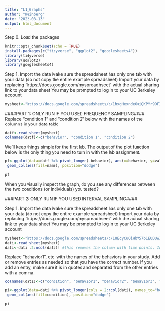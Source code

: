 ```yaml
---
title: "L1_Graphs"
author: "Weinberg"
date: "2022-08-13"
output: html_document
---
```

Step 0. Load the packages
```r
knitr::opts_chunk$set(echo = TRUE)
install.packages(c("tidyverse", "ggplot2", "googlesheets4"))
library(tidyverse)
library(ggplot2)
library(googlesheets4)
```


Step 1. Import the data
Make sure the spreadsheet has only one tab with your data (do not copy the entire example spreadsheet) 
Import your data by replacing "https://docs.google.com/myspreadhseet" with the actual sharing link to your data sheet
You may be prompted to log in to your UC Berkeley account
```r
mysheet<-"https://docs.google.com/spreadsheets/d/1hxgHexndeOuiQKPYr9OFIluTmtNi0Zrwiu0noeopf88/edit?usp=sharing"
```


####PART 1: ONLY RUN IF YOU USED FREQUENCY SAMPLING####
Replace "condition 1" and "condition 2" below with the names of the columns in your data table
```r
datf<-read_sheet(mysheet)
colnames(datf)<-c("behavior", "condition 1", "condition 2")
```

We'll keep things simple for the first lab. The output of the plot function below is the only thing you need to turn in with the lab assignment.
```r
pf<-ggplot(data=datf %>% pivot_longer(-behavior), aes(x=behavior, y=value)) +
 geom_col(aes(fill=name), position="dodge")

pf
```
When you visually inspect the graph, do you see any differences between the two conditions (or individuals) you tested?


###PART 2: ONLY RUN IF YOU USED INTERVAL SAMPLING####

Step 1. Import the data
Make sure the spreadsheet has only one tab with your data (do not copy the entire example spreadsheet) 
Import your data by replacing "https://docs.google.com/myspreadhseet" with the actual sharing link to your data sheet
You may be prompted to log in to your UC Berkeley account
```r
mysheet<-"https://docs.google.com/spreadsheets/d/1UEcyCuOiHbV57b1EUDUwIapW7D8f48LYYDXro3O3b88/edit?usp=sharing"
dati<-read_sheet(mysheet)
dati<-dati[,2:ncol(dati)] #this removes the column with time points. In this lab,  we are interested in looking at overall occurrences of a behavior but we are not concerned about when they occurred 
```


Replace "behavior1", etc. with the names of the behaviors  in your study. Add or remove entries as needed so that you have the correct number. If you add an entry, make sure it is in quotes and separated from the other entries with a comma.
```r
colnames(dati)<-c("condition", "behavior1", "behavior2", "behavior3", "behavior4")
```


```r
pi<-ggplot(data=dati %>% pivot_longer(cols = 2:ncol(dati), names_to="behavior"), aes(x=behavior, y=value)) +
 geom_col(aes(fill=condition), position="dodge")

pi
```



